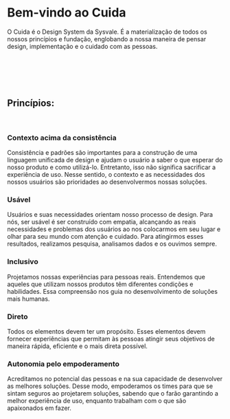 <Meta title="Fundação/Princípios" />

# Bem-vindo ao Cuida

O Cuida é o Design System da Sysvale. É a materialização de todos os nossos princípios e fundação, englobando a nossa maneira de pensar design, implementação e o cuidado com as pessoas.

<br />
<br />
<br />
<br />

## Princípios:
<br />

<div style={{display: 'grid', gridTemplateColumns: '1fr 1fr', columnGap: '64px', rowGap: '64px'}}>
<div>
<h3>Contexto acima da consistência</h3>
Consistência e padrões são importantes para a construção de uma linguagem unificada de design e ajudam o usuário a saber o que esperar do nosso produto e como utilizá-lo. Entretanto, isso não significa sacrificar a experiência de uso. Nesse sentido, o contexto e as necessidades dos nossos usuários são prioridades ao desenvolvermos nossas soluções.
</div>


<div>
<h3>Usável</h3>
Usuários e suas necessidades orientam nosso processo de design. Para nós, ser usável é ser construído com empatia, alcançando as reais necessidades e problemas dos usuários ao nos  colocarmos em seu lugar e olhar para seu mundo com atenção e cuidado. Para atingirmos esses resultados, realizamos pesquisa, analisamos dados e os ouvimos sempre.
</div>

<div>
<h3>Inclusivo</h3>
Projetamos nossas experiências para pessoas reais. Entendemos que  aqueles que utilizam nossos produtos têm diferentes condições e habilidades. Essa compreensão nos guia no desenvolvimento de soluções mais humanas.
</div>


<div>
<h3>Direto</h3>
Todos os elementos devem ter um propósito. Esses elementos devem fornecer experiências que permitam às pessoas atingir seus objetivos de maneira rápida, eficiente e o mais direta possível.
</div>


<div>
<h3>Autonomia pelo empoderamento</h3>
Acreditamos no potencial das pessoas e na sua capacidade de desenvolver as melhores soluções. Desse modo, empoderamos os times para que se sintam seguros ao projetarem soluções, sabendo que o farão garantindo a melhor experiência de uso, enquanto trabalham com o que são apaixonados em fazer.
</div>
</div>
